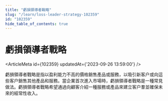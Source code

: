 ```yaml
---
title: "虧損領導者戰略"
slug: "/learn/loss-leader-strategy-102359"
id: "102359"
hide_table_of_contents: true
---
```



# 虧損領導者戰略

<ArticleMeta id={102359} updatedAt={'2023-09-26 13:59:00'} />
<div className='border-solid border-b border-t-0 my-4 border-[var(--ifm-color-gray-300)]' />

虧損領導者戰略是指以盈利能力不高的價格銷售產品或服務，以吸引新客户或向這些客户銷售其他產品和服務。當企業首次進入市場時，虧損領導者戰略是一種常見做法。虧損領導者戰略希望通過向顧客介紹一種服務或產品來建立客户羣並確保未來的經常性收入。
